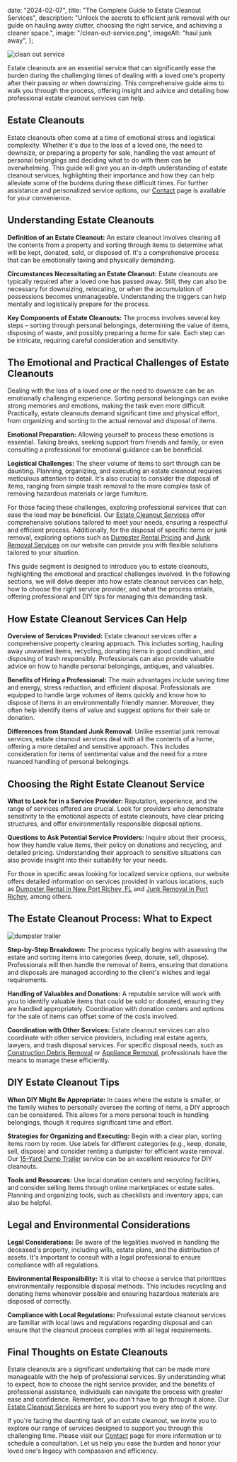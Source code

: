
  date: "2024-02-07",
  title: "The Complete Guide to Estate Cleanout Services",
  description:
    "Unlock the secrets to efficient junk removal with our guide on hauling away clutter, choosing the right service, and achieving a cleaner space.",
  image: "/clean-out-service.png",
  imageAlt: "haul junk away",
};

<Bloglayout title={article.title} date={article.date} description={article.description}>

![clean out service](/clean-out-service.png)

Estate cleanouts are an essential service that can significantly ease the burden during the challenging times of dealing with a loved one's property after their passing or when downsizing. This comprehensive guide aims to walk you through the process, offering insight and advice and detailing how professional estate cleanout services can help.

## Estate Cleanouts

Estate cleanouts often come at a time of emotional stress and logistical complexity. Whether it's due to the loss of a loved one, the need to downsize, or preparing a property for sale, handling the vast amount of personal belongings and deciding what to do with them can be overwhelming. This guide will give you an in-depth understanding of estate cleanout services, highlighting their importance and how they can help alleviate some of the burdens during these difficult times. For further assistance and personalized service options, our [Contact](/contact) page is available for your convenience.

## Understanding Estate Cleanouts

**Definition of an Estate Cleanout:** An estate cleanout involves clearing all the contents from a property and sorting through items to determine what will be kept, donated, sold, or disposed of. It's a comprehensive process that can be emotionally taxing and physically demanding.

**Circumstances Necessitating an Estate Cleanout:** Estate cleanouts are typically required after a loved one has passed away. Still, they can also be necessary for downsizing, relocating, or when the accumulation of possessions becomes unmanageable. Understanding the triggers can help mentally and logistically prepare for the process.

**Key Components of Estate Cleanouts:** The process involves several key steps – sorting through personal belongings, determining the value of items, disposing of waste, and possibly preparing a home for sale. Each step can be intricate, requiring careful consideration and sensitivity.

## The Emotional and Practical Challenges of Estate Cleanouts

Dealing with the loss of a loved one or the need to downsize can be an emotionally challenging experience. Sorting personal belongings can evoke strong memories and emotions, making the task even more difficult. Practically, estate cleanouts demand significant time and physical effort, from organizing and sorting to the actual removal and disposal of items.

**Emotional Preparation:** Allowing yourself to process these emotions is essential. Taking breaks, seeking support from friends and family, or even consulting a professional for emotional guidance can be beneficial.

**Logistical Challenges:** The sheer volume of items to sort through can be daunting. Planning, organizing, and executing an estate cleanout requires meticulous attention to detail. It's also crucial to consider the disposal of items, ranging from simple trash removal to the more complex task of removing hazardous materials or large furniture.

For those facing these challenges, exploring professional services that can ease the load may be beneficial. Our [Estate Cleanout Services](/services) offer comprehensive solutions tailored to meet your needs, ensuring a respectful and efficient process. Additionally, for the disposal of specific items or junk removal, exploring options such as [Dumpster Rental Pricing](/dumpster-rental-pricing) and [Junk Removal Services](/services/junk-removal-new-port-richey-fl) on our website can provide you with flexible solutions tailored to your situation.

This guide segment is designed to introduce you to estate cleanouts, highlighting the emotional and practical challenges involved. In the following sections, we will delve deeper into how estate cleanout services can help, how to choose the right service provider, and what the process entails, offering professional and DIY tips for managing this demanding task.

## How Estate Cleanout Services Can Help

**Overview of Services Provided:** Estate cleanout services offer a comprehensive property clearing approach. This includes sorting, hauling away unwanted items, recycling, donating items in good condition, and disposing of trash responsibly. Professionals can also provide valuable advice on how to handle personal belongings, antiques, and valuables.

**Benefits of Hiring a Professional:** The main advantages include saving time and energy, stress reduction, and efficient disposal. Professionals are equipped to handle large volumes of items quickly and know how to dispose of items in an environmentally friendly manner. Moreover, they often help identify items of value and suggest options for their sale or donation.

**Differences from Standard Junk Removal:** Unlike essential junk removal services, estate cleanout services deal with all the contents of a home, offering a more detailed and sensitive approach. This includes consideration for items of sentimental value and the need for a more nuanced handling of personal belongings.

## Choosing the Right Estate Cleanout Service

**What to Look for in a Service Provider:** Reputation, experience, and the range of services offered are crucial. Look for providers who demonstrate sensitivity to the emotional aspects of estate cleanouts, have clear pricing structures, and offer environmentally responsible disposal options.

**Questions to Ask Potential Service Providers:** Inquire about their process, how they handle value items, their policy on donations and recycling, and detailed pricing. Understanding their approach to sensitive situations can also provide insight into their suitability for your needs.

For those in specific areas looking for localized service options, our website offers detailed information on services provided in various locations, such as [Dumpster Rental in New Port Richey, FL](/services/dumpster-rental-new-port-richey-fl) and [Junk Removal in Port Richey](/services/junk-removal-port-richey), among others.

## The Estate Cleanout Process: What to Expect

![dumpster trailer](/dumpsterrental.png)

**Step-by-Step Breakdown:** The process typically begins with assessing the estate and sorting items into categories (keep, donate, sell, dispose). Professionals will then handle the removal of items, ensuring that donations and disposals are managed according to the client's wishes and legal requirements.

**Handling of Valuables and Donations:** A reputable service will work with you to identify valuable items that could be sold or donated, ensuring they are handled appropriately. Coordination with donation centers and options for the sale of items can offset some of the costs involved.

**Coordination with Other Services:** Estate cleanout services can also coordinate with other service providers, including real estate agents, lawyers, and trash disposal services. For specific disposal needs, such as [Construction Debris Removal](/services/construction-debris-removal) or [Appliance Removal](/services/appliance-removal), professionals have the means to manage these efficiently.

## DIY Estate Cleanout Tips

**When DIY Might Be Appropriate:** In cases where the estate is smaller, or the family wishes to personally oversee the sorting of items, a DIY approach can be considered. This allows for a more personal touch in handling belongings, though it requires significant time and effort.

**Strategies for Organizing and Executing:** Begin with a clear plan, sorting items room by room. Use labels for different categories (e.g., keep, donate, sell, dispose) and consider renting a dumpster for efficient waste removal. Our [15-Yard Dump Trailer](/services/15-yard-dump-trailer) service can be an excellent resource for DIY cleanouts.

**Tools and Resources:** Use local donation centers and recycling facilities, and consider selling items through online marketplaces or estate sales. Planning and organizing tools, such as checklists and inventory apps, can also be helpful.

## Legal and Environmental Considerations

**Legal Considerations:** Be aware of the legalities involved in handling the deceased's property, including wills, estate plans, and the distribution of assets. It's important to consult with a legal professional to ensure compliance with all regulations.

**Environmental Responsibility:** It is vital to choose a service that prioritizes environmentally responsible disposal methods. This includes recycling and donating items whenever possible and ensuring hazardous materials are disposed of correctly.

**Compliance with Local Regulations:** Professional estate cleanout services are familiar with local laws and regulations regarding disposal and can ensure that the cleanout process complies with all legal requirements.

## Final Thoughts on Estate Cleanouts

Estate cleanouts are a significant undertaking that can be made more manageable with the help of professional services. By understanding what to expect, how to choose the right service provider, and the benefits of professional assistance, individuals can navigate the process with greater ease and confidence. Remember, you don't have to go through it alone. Our [Estate Cleanout Services](/services) are here to support you every step of the way.

If you're facing the daunting task of an estate cleanout, we invite you to explore our range of services designed to support you through this challenging time. Please visit our [Contact](/contact) page for more information or to schedule a consultation. Let us help you ease the burden and honor your loved one's legacy with compassion and efficiency.

</Bloglayout>

<RequestForm />

